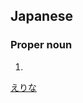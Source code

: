 ==Japanese==
{{ja-kanjitab|絵|梨|奈}}

===Proper noun===
{{ja-pos|proper|えりな}}

# {{given name|female|lang=ja}}

[[Category:Japanese female given names|えりな]]